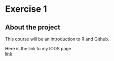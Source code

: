 
# Exercise 1  

## About the project  
This course will be an introduction to R and Github.

Here is the link to my IODS page  
[link](https://github.com/obruck/IODS-project)
